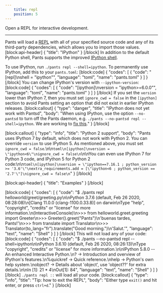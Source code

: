```yaml
---
    title: repl
    position: 5
---
```


Open a REPL for interactive development.

---

Pants will load a [REPL](https://en.wikipedia.org/wiki/REPL) with all of your specified source code and any of its third-party dependencies, which allows you to import those values.
[block:api-header]
{
  "title": "IPython"
}
[/block]
In addition to the default Python shell, Pants supports the improved [IPython shell](https://ipython.org).

To use IPython, run `./pants repl --shell=ipython`. To permanently use IPython, add this to your `pants.toml`:
[block:code]
{
  "codes": [
    {
      "code": "[repl]\nshell = \"ipython\"",
      "language": "toml",
      "name": "pants.toml"
    }
  ]
}
[/block]
You can change IPython's version with `--ipython-version`:
[block:code]
{
  "codes": [
    {
      "code": "[ipython]\nversion = \"ipython>=6.0.0\"",
      "language": "toml",
      "name": "pants.toml"
    }
  ]
}
[/block]
If you set the `version` lower than IPython 7, then you must set `ignore_cwd = false` in the `[ipython]` section to avoid Pants setting an option that did not exist in earlier IPython releases.
[block:callout]
{
  "type": "danger",
  "title": "IPython does not yet work with Pantsd",
  "body": "When using IPython, use the option `--no-pantsd` to turn off the Pants daemon, e.g. `./pants --no-pantsd repl --shell=ipython`. We are working to [fix this](https://github.com/pantsbuild/pants/issues/9939)."
}
[/block]

[block:callout]
{
  "type": "info",
  "title": "Python 2 support",
  "body": "Pants uses IPython 7 by default, which does not work with Python 2. You can override `version` to use IPython 5. As mentioned above, you must set `ignore_cwd = false`.\n\n```toml\n[ipython]\nversion = \"ipython<6\"\nignore_cwd = false\n```\n\nYou can even use IPython 7 for Python 3 code, and IPython 5 for Python 2 code:\n\n```toml\n[ipython]\nversion = \"ipython==7.16.1 ; python_version >= '3.6'\"\nextra_requirements.add = [\"ipython<6 ; python_version == '2.7'\"]\nignore_cwd = false\n```"
}
[/block]

[block:api-header]
{
  "title": "Examples"
}
[/block]

[block:code]
{
  "codes": [
    {
      "code": "$ ./pants repl helloworld/greet/greeting.py\n\nPython 3.7.6 (default, Feb 26 2020, 08:28:08)\n[Clang 11.0.0 (clang-1100.0.33.8)] on darwin\nType \"help\", \"copyright\", \"credits\" or \"license\" for more information.\n(InteractiveConsole)\n>>> from helloworld.greet.greeting import Greeter\n>>> Greeter().greet(\"Pants\")\n'buenas tardes, Pants!'\n>>> from translate import Translator\n>>> Translator(to_lang=\"fr\").translate(\"Good morning.\")\n'Salut.'",
      "language": "text",
      "name": "Shell"
    }
  ]
}
[/block]
This will not load any of your code:
[block:code]
{
  "codes": [
    {
      "code": "$ ./pants --no-pantsd repl --shell=ipython\n\nPython 3.6.10 (default, Feb 26 2020, 08:26:13)\nType \"copyright\", \"credits\" or \"license\" for more information.\n\nIPython 5.8.0 -- An enhanced Interactive Python.\n?         -> Introduction and overview of IPython's features.\n%quickref -> Quick reference.\nhelp      -> Python's own help system.\nobject?   -> Details about 'object', use 'object??' for extra details.\n\nIn [1]: 21 * 4\nOut[1]: 84",
      "language": "text",
      "name": "Shell"
    }
  ]
}
[/block]
`./pants repl ::` will load all your code.
[block:callout]
{
  "type": "info",
  "title": "Tip: how to exit the REPL",
  "body": "Either type `exit()` and hit enter, or press `ctrl+d`."
}
[/block]